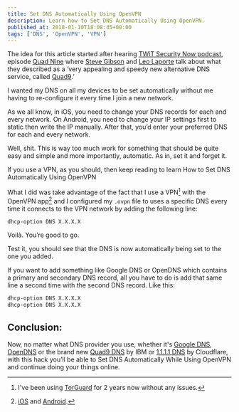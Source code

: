```yaml
---
title: Set DNS Automatically Using OpenVPN
description: Learn how to Set DNS Automatically Using OpenVPN.
published_at: 2018-01-10T18:08:45+00:00
tags: ['DNS', 'OpenVPN', 'VPN']
---
```


The idea for this article started after hearing [TWiT Security Now podcast][1], episode [Quad Nine][2] where [Steve Gibson][3] and [Leo Laporte][4] talk about what they described as a ‘very appealing and speedy new alternative DNS service, called [Quad9][5].’

I wanted my DNS on all my devices to be set automatically without me having to re-configure it every time I join a new network.

As we all know, in iOS, you need to change your DNS records for each and every network. On Android, you need to change your IP settings first to static then write the IP manually. After that, you’d enter your preferred DNS for each and every network.

Well, shit. This is way too much work for something that should be quite easy and simple and more importantly, automatic. As in, set it and forget it.

If you use a VPN, as you should, then keep reading to learn How to Set DNS Automatically Using OpenVPN

What I did was take advantage of the fact that I use a VPN[^fn1] with the OpenVPN app[^fn2] and I configured my `.ovpn` file to uses a specific DNS every time it connects to the VPN network by adding the following line:

```bash
dhcp-option DNS X.X.X.X
```

Voilà. You’re good to go.

Test it, you should see that the DNS is now automatically being set to the one you added.

If you want to add something like Google DNS or OpenDNS which contains a primary and secondary DNS record, all you have to do is add that same line a second time with the second DNS record. Like this:

```bash
dhcp-option DNS X.X.X.X
dhcp-option DNS X.X.X.X
```

## Conclusion:

Now, no matter what DNS provider you use, whether it's [Google DNS][6], [OpenDNS][7] or the brand new [Quad9 DNS][5] by IBM or [1.1.1.1 DNS][8] by Cloudflare, with this hack you’ll be able to Set DNS Automatically While Using OpenVPN and continue doing your things online.

[^fn1]: I've been using <a href="https://www.news47ell.com/recommends/torguard/">TorGuard</a> for 2 years now without any issues.
[^fn2]: <a href="https://itunes.apple.com/us/app/openvpn-connect/id590379981?mt=8&at=1l3v6xZ&ct=n47_inline">iOS</a> and <a href="https://play.google.com/store/apps/details?id=net.openvpn.openvpn&hl=en">Android</a>.

[1]: https://twit.tv/shows/security-now
[2]: http://pca.st/episode/f019799b-9cd4-4e3c-8d8c-252cd1fbca7d
[3]: https://twitter.com/sggrc
[4]: https://twitter.com/leolaporte
[5]: https://www.quad9.net/
[6]: https://developers.google.com/speed/public-dns/
[7]: https://www.opendns.com/
[8]: https://1.1.1.1/
